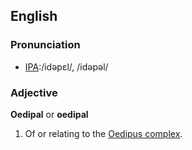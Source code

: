 ==English==

===Pronunciation===
*[[w:International Phonetic Alphabet|IPA]]:/idəpɛl/, /idəpəl/

===Adjective===
'''Oedipal''' or '''oedipal'''
# Of or relating to the [[Oedipus complex]].